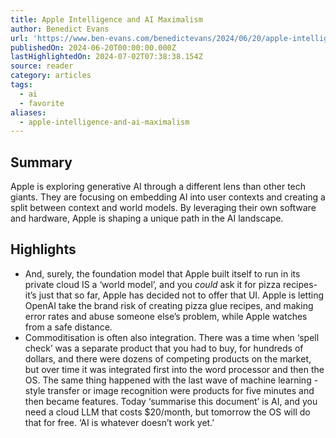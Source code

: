 ```yaml
---
title: Apple Intelligence and AI Maximalism
author: Benedict Evans
url: 'https://www.ben-evans.com/benedictevans/2024/06/20/apple-intelligence/'
publishedOn: 2024-06-20T00:00:00.000Z
lastHighlightedOn: 2024-07-02T07:38:38.154Z
source: reader
category: articles
tags:
  - ai
  - favorite
aliases:
  - apple-intelligence-and-ai-maximalism
---
```

## Summary

Apple is exploring generative AI through a different lens than other tech giants. They are focusing on embedding AI into user contexts and creating a split between context and world models. By leveraging their own software and hardware, Apple is shaping a unique path in the AI landscape.

## Highlights
- And, surely, the foundation model that Apple built itself to run in its private cloud IS a ‘world model’, and you *could* ask it for pizza recipes- it’s just that so far, Apple has decided not to offer that UI. Apple is letting OpenAI take the brand risk of creating pizza glue recipes, and making error rates and abuse someone else’s problem, while Apple watches from a safe distance.
- Commoditisation is often also integration. There was a time when ‘spell check’ was a separate product that you had to buy, for hundreds of dollars, and there were dozens of competing products on the market, but over time it was integrated first into the word processor and then the OS. The same thing happened with the last wave of machine learning - style transfer or image recognition were products for five minutes and then became features. Today ‘summarise this document’ is AI, and you need a cloud LLM that costs $20/month, but tomorrow the OS will do that for free. ‘AI is whatever doesn’t work yet.’

